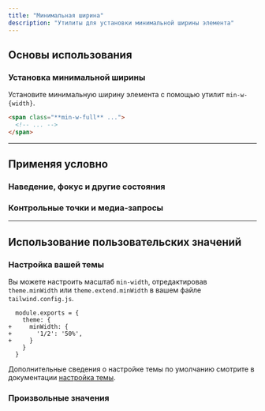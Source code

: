 ```yaml
---
title: "Минимальная ширина"
description: "Утилиты для установки минимальной ширины элемента"
---
```




## Основы использования

### Установка минимальной ширины

Установите минимальную ширину элемента с помощью утилит `min-w-{width}`.

```html
<span class="**min-w-full** ...">
  <!-- ... -->
</span>
```

---

## <Heading ignore>Применяя условно</Heading>

### <Heading ignore>Наведение, фокус и другие состояния</Heading>

<HoverFocusAndOtherStates defaultClass="w-24 min-w-full" featuredClass="min-w-0" />

### <Heading ignore>Контрольные точки и медиа-запросы</Heading>

<BreakpointsAndMediaQueries defaultClass="w-24 min-w-full" featuredClass="min-w-0" />

---

## Использование пользовательских значений

### Настройка вашей темы

Вы можете настроить масштаб `min-width`, отредактировав `theme.minWidth` или `theme.extend.minWidth` в вашем файле `tailwind.config.js`.

```diff-js tailwind.config.js
  module.exports = {
    theme: {
+     minWidth: {
+       '1/2': '50%',
+     }
    }
  }
```

Дополнительные сведения о настройке темы по умолчанию смотрите в документации [настройка темы](/docs/theme#customizing-the-default-theme).

### Произвольные значения

<ArbitraryValues property="min-width" featuredClass="min-w-[50%]" />
